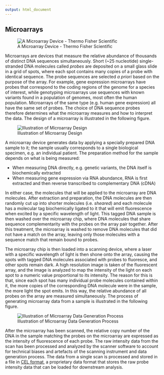 ---
output: html_document
---

## Microarrays

![A Microarray Device - Thermo Fisher Scientific](microarray_chip.png)

Microarrays are devices that measure the relative abundance of thousands of
distinct DNA sequences simultaneously. Short (~25 nucleotide) single-stranded
DNA molecules called *probes* are deposited on a small glass slide in a grid of
spots, where each spot contains many copies of a probe with identical sequence.
The probe sequences are selected *a priori* based on the purpose of the array.
For example, gene expression microarrays have probes that correspond to the
coding regions of the genome for a species of interest, while genotyping
microarrays use sequences with known variants found in a population of genomes,
most often the human population. Microarrays of the same type (e.g. human gene
expression) all have the same set of probes. The choice of DNA sequence probes
therefore determines what the microarray measures and how to interpret the data.
The design of a microarray is illustrated in the following figure.

![Illustration of Microarray Design](microarray_design.png)

A microarray device generates data by applying a specially prepared DNA sample
to it; the sample usually corresponds to a single biological specimen, e.g. an
individual patient. The preparation method for the sample depends on what is
being measured:

* When measuring DNA directly, e.g. genetic variants, the DNA itself is
  biochemically extracted
* When measuring gene expression via RNA abundance, RNA is first extracted and
  then reverse transcribed to complementary DNA (cDNA)

In either case, the molecules that will be applied to the microarray are DNA
molecules. After extraction and preparation, the DNA molecules are then randomly
cut up into shorter molecules (i.e. *sheared*) and each molecule has a molecular
tag biochemically ligated to it that will emit fluorescence when excited by a
specific wavelength of light. This tagged DNA sample is then washed over the
microarray chip, where DNA molecules that share sequence complementarity with
the probes on the array pair together. After this treatment, the microarray is
washed to remove DNA molecules that did not have a match on the array, leaving
only those molecules with a sequence match that remain bound to probes.

The microarray chip is then loaded into a scanning device, where a laser with a
specific wavelength of light is then shone onto the array, causing the spots
with tagged DNA molecules associated with probes to fluoresce, and other spots
remain dark. A high resolution image is taken of the fluorescent array, and the
image is analyzed to map the intensity of the light on each spot to a numeric
value proportional to its intensity. The reason for this is that, since each
spot has many individual probe molecules contained within it, the more copies of
the corresponding DNA molecule were in the sample, the more light the spot
emits. In this way, the relative abundance of all probes on the array are
measured simultaneously. The process of generating microarray data from a sample
is illustrated in the following figure.

![Illustration of Microarray Data Generation Process](microarray_data_gen.png)

After the microarray has been scanned, the relative copy number of the DNA in
the sample matching the probes on the microarray are expressed as the intensity
of fluorescence of each probe. The raw intensity data from the scan has been
processed and analyzed by the scanner software to account for technical biases
and artefacts of the scanning instrument and data generation process. The data
from a single scan is processed and stored in a file in [CEL
format](https://www.affymetrix.com/support/developer/powertools/changelog/gcos-agcc/cel.html),
a proprietary data format that stores the raw probe intensity data that can be
loaded for downstream analysis.

